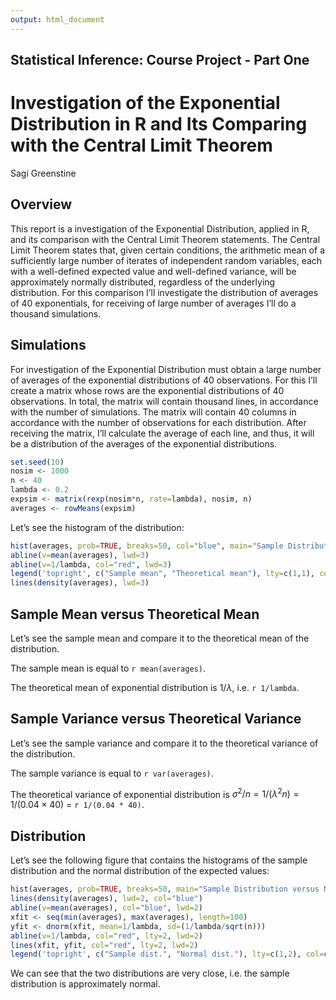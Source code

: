 ```yaml
---
output: html_document
---
```


## Statistical Inference: Course Project - Part One

# Investigation of the Exponential Distribution in R and Its Comparing with the Central Limit Theorem

Sagi Greenstine

## Overview

This report is a investigation of the Exponential Distribution, applied in R, and its comparison with the Central Limit Theorem statements. 
The Central Limit Theorem states that, given certain conditions, the arithmetic mean of a sufficiently large number of iterates of independent random variables, each with a well-defined expected value and well-defined variance, will be approximately normally distributed, regardless of the underlying distribution. 
For this comparison I'll investigate the distribution of averages of 40 exponentials, for receiving of large number of averages I'll do a thousand simulations.

## Simulations

For investigation of the Exponential Distribution must obtain a large number of averages of the exponential distributions of 40 observations. For this I'll create a matrix whose rows are the exponential distributions of 40 observations. In total, the matrix will contain thousand lines, in accordance with the number of simulations. The matrix will contain 40 columns in accordance with the number of observations for each distribution.
After receiving the matrix, I'll calculate the average of each line, and thus, it will be a distribution of the averages of the exponential distributions.

```r
set.seed(10)
nosim <- 1000
n <- 40
lambda <- 0.2
expsim <- matrix(rexp(nosim*n, rate=lambda), nosim, n)
averages <- rowMeans(expsim)
```

Let's see the histogram of the distribution:

```r
hist(averages, prob=TRUE, breaks=50, col="blue", main="Sample Distribution", xlab="Averages")
abline(v=mean(averages), lwd=3)
abline(v=1/lambda, col="red", lwd=3)
legend('topright', c("Sample mean", "Theoretical mean"), lty=c(1,1), col=c("black", "red"))
lines(density(averages), lwd=3)
```

## Sample Mean versus Theoretical Mean

Let's see the sample mean and compare it to the theoretical mean of the distribution.

The sample mean is equal to `r mean(averages)`.

The theoretical mean of exponential distribution is $1/\lambda$, i.e. `r 1/lambda`.

## Sample Variance versus Theoretical Variance

Let's see the sample variance and compare it to the theoretical variance of the distribution.

The sample variance is equal to `r var(averages)`.

The theoretical variance of exponential distribution is $\sigma^2 / n = 1/(\lambda^2 n) = 1/(0.04 \times 40)$ = `r 1/(0.04 * 40)`.

## Distribution

Let’s see the following figure that contains the histograms of the sample distribution and the normal distribution of the expected values:

```r
hist(averages, prob=TRUE, breaks=50, main="Sample Distribution versus Normal Distribution", xlab="Averages")
lines(density(averages), lwd=2, col="blue")
abline(v=mean(averages), col="blue", lwd=2)
xfit <- seq(min(averages), max(averages), length=100)
yfit <- dnorm(xfit, mean=1/lambda, sd=(1/lambda/sqrt(n)))
abline(v=1/lambda, col="red", lty=2, lwd=2)
lines(xfit, yfit, col="red", lty=2, lwd=2)
legend('topright', c("Sample dist.", "Normal dist."), lty=c(1,2), col=c("blue", "red"))
```

We can see that the two distributions are very close, i.e. the sample distribution is approximately normal.

